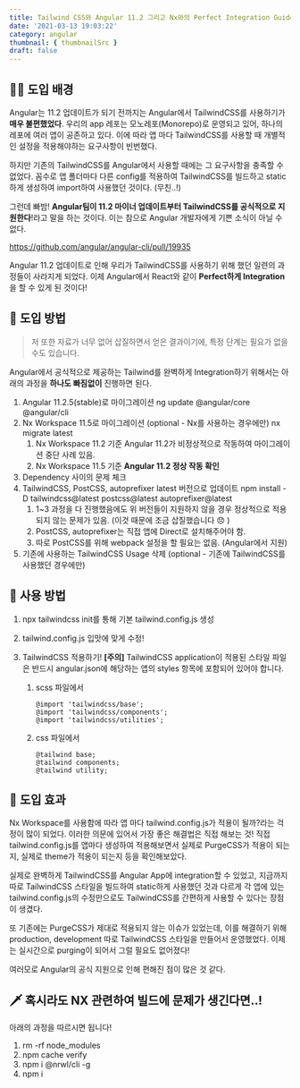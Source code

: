 ```yaml
---
title: Tailwind CSS와 Angular 11.2 그리고 Nx와의 Perfect Integration Guide
date: '2021-03-13 19:03:22'
category: angular
thumbnail: { thumbnailSrc }
draft: false
---
```


## 🕵️‍♂️ 도입 배경

Angular는 11.2 업데이트가 되기 전까지는 Angular에서 TailwindCSS를 사용하기가 **매우 불편했었다**. 우리의 app 레포는 모노레포(Monorepo)로 운영되고 있어, 하나의 레포에 여러 앱이 공존하고 있다. 이에 따라 앱 마다 TailwindCSS를 사용할 때 개별적인 설정을 적용해야하는 요구사항이 빈번했다.

하지만 기존의 TailwindCSS를 Angular에서 사용할 때에는 그 요구사항을 충족할 수 없었다. 꼼수로 앱 폴더마다 다른 config를 적용하여 TailwindCSS를 빌드하고 static하게 생성하여 import하여 사용했던 것이다. (무친..!)

그런데 빠밤! **Angular팀이 11.2 마이너 업데이트부터 TailwindCSS를 공식적으로 지원한다**!라고 말을 하는 것이다. 이는 참으로 Angular 개발자에게 기쁜 소식이 아닐 수 없다.

https://github.com/angular/angular-cli/pull/19935

Angular 11.2 업데이트로 인해 우리가 TailwindCSS를 사용하기 위해 했던 일련의 과정들이 사라지게 되었다. 이제 Angular에서 React와 같이 **Perfect하게 Integration**을 할 수 있게 된 것이다!

## 😤 도입 방법

> 저 또한 자료가 너무 없어 삽질하면서 얻은 결과이기에, 특정 단계는 필요가 없을 수도 있습니다.

Angular에서 공식적으로 제공하는 Tailwind를 완벽하게 Integration하기 위해서는 아래의 과정을 **하나도 빠짐없이** 진행하면 된다.

1. Angular 11.2.5(stable)로 마이그레이션
   ng update @angular/core @angular/cli
2. Nx Workspace 11.5로 마이그레이션 (optional - Nx를 사용하는 경우에만)
   nx migrate latest
   1. Nx Workspace 11.2 기준 Angular 11.2가 비정상적으로 작동하여 마이그레이션 중단 사례 있음.
   2. Nx Workspace 11.5 기준 **Angular 11.2 정상 작동 확인**
3. Dependency 사이의 문제 체크
4. TailwindCSS, PostCSS, autoprefixer latest 버전으로 업데이트
   npm install -D tailwindcss@latest postcss@latest autoprefixer@latest
   1. 1~3 과정을 다 진행했음에도 위 버전들이 지원하지 않을 경우 정상적으로 적용되지 않는 문제가 있음.
      (이것 때문에 조금 삽질했습니다 😞 )
   2. PostCSS, autoprefixer는 직접 앱에 Direct로 설치해주어야 함.
   3. 따로 PostCSS를 위해 webpack 설정을 할 필요는 없음. (Angular에서 지원)
5. 기존에 사용하는 TailwindCSS Usage 삭제 (optional - 기존에 TailwindCSS를 사용했던 경우에만)

## 🎯 사용 방법

1. npx tailwindcss init를 통해 기본 tailwind.config.js 생성

2. tailwind.config.js 입맛에 맞게 수정!

3. TailwindCSS 적용하기!
   **[주의]** TailwindCSS application이 적용된 스타일 파일은 반드시 angular.json에 해당하는 앱의 styles 항목에 포함되어 있어야 합니다.

   1. scss 파일에서

      ```
      @import 'tailwindcss/base';
      @import 'tailwindcss/components';
      @import 'tailwindcss/utilities';
      ```

   2. css 파일에서

      ```
      @tailwind base;
      @tailwind components;
      @tailwind utility;
      ```

## 🐶 도입 효과

Nx Workspace를 사용함에 따라 앱 마다 tailwind.config.js가 적용이 될까?라는 걱정이 많이 되었다. 이러한 의문에 있어서 가장 좋은 해결법은 직접 해보는 것! 직접 tailwind.config.js를 앱마다 생성하여 적용해보면서 실제로 PurgeCSS가 적용이 되는지, 실제로 theme가 적용이 되는지 등을 확인해보았다.

실제로 완벽하게 TailwindCSS를 Angular App에 integration할 수 있었고, 지금까지 따로 TailwindCSS 스타일을 빌드하여 static하게 사용했던 것과 다르게 각 앱에 있는 tailwind.config.js의 수정만으로도 TailwindCSS를 간편하게 사용할 수 있다는 장점이 생겼다.

또 기존에는 PurgeCSS가 제대로 적용되지 않는 이슈가 있었는데, 이를 해결하기 위해 production, development 따로 TailwindCSS 스타일을 만들어서 운영했었다. 이제는 실시간으로 purging이 되어서 그럴 필요도 없어졌다!

여러모로 Angular의 공식 지원으로 인해 편해진 점이 많은 것 같다.

## :dagger: 혹시라도 NX 관련하여 빌드에 문제가 생긴다면..!

아래의 과정을 따르시면 됩니다!

1. rm -rf node_modules
2. npm cache verify
3. npm i @nrwl/cli -g
4. npm i
